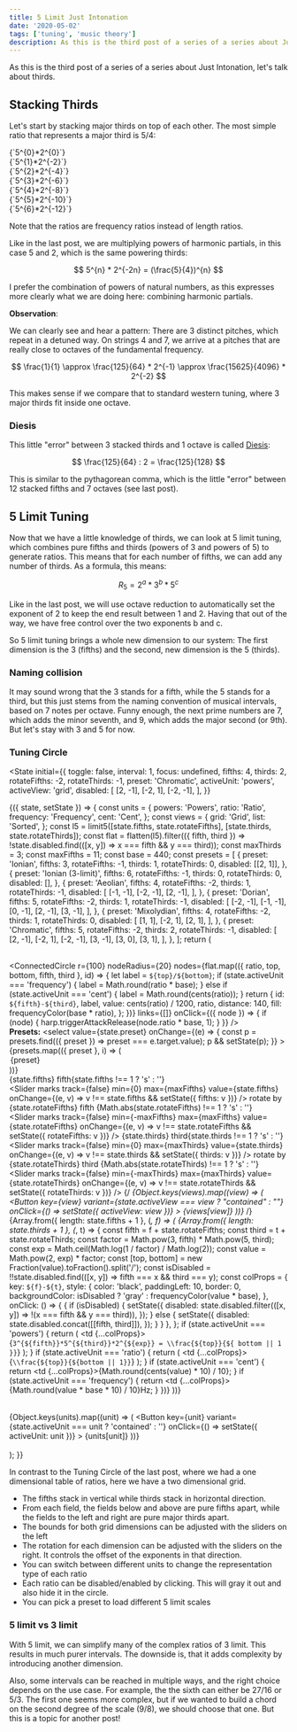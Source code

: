 ```yaml
---
title: 5 Limit Just Intonation
date: '2020-05-02'
tags: ['tuning', 'music theory']
description: As this is the third post of a series of a series about Just Intonation, let's talk about thirds.
---
```



As this is the third post of a series of a series about Just Intonation, let's talk about thirds.

## Stacking Thirds

Let's start by stacking major thirds on top of each other. The most simple ratio that represents a major third is 5/4:

<div className="flex mb-1">
  <Monochord value={1} invert={true} base={220} />
  <InlineMath>{`5^{0}*2^{0}`}</InlineMath>
</div>
<div className="flex mb-1">
  <Monochord value={4 / 5} invert={true} base={220} />
  <InlineMath>{`5^{1}*2^{-2}`}</InlineMath>
</div>
<div className="flex mb-1">
  <Monochord value={16 / 25} invert={true} base={220} />
  <InlineMath>{`5^{2}*2^{-4}`}</InlineMath>
</div>
<div className="flex mb-1">
  <Monochord value={64 / 125} invert={true} base={220} />
  <InlineMath>{`5^{3}*2^{-6}`}</InlineMath>
</div>
<div className="flex mb-1">
  <Monochord value={256 / 625} invert={true} base={220} />
  <InlineMath>{`5^{4}*2^{-8}`}</InlineMath>
</div>
<div className="flex mb-1">
  <Monochord value={1024 / 3125} invert={true} base={220} />
  <InlineMath>{`5^{5}*2^{-10}`}</InlineMath>
</div>
<div className="flex mb-1">
  <Monochord value={4096 / 15625} invert={true} base={220} />
  <InlineMath>{`5^{6}*2^{-12}`}</InlineMath>
</div>

Note that the ratios are frequency ratios instead of length ratios.

Like in the last post, we are multiplying powers of harmonic partials, in this case 5 and 2, which is the same powering thirds:

$$
5^{n} * 2^{-2n} = (\frac{5}{4})^{n}
$$

I prefer the combination of powers of natural numbers, as this expresses more clearly what we are doing here: combining harmonic partials.

**Observation**:

We can clearly see and hear a pattern: There are 3 distinct pitches, which repeat in a detuned way.
On strings 4 and 7, we arrive at a pitches that are really close to octaves of the fundamental frequency.

$$
\frac{1}{1} \approx \frac{125}{64} * 2^{-1} \approx \frac{15625}{4096} * 2^{-2}
$$

This makes sense if we compare that to standard western tuning, where 3 major thirds fit inside one octave.

### Diesis

This little "error" between 3 stacked thirds and 1 octave is called [Diesis](https://en.wikipedia.org/wiki/Diesis):

$$
\frac{125}{64} : 2 = \frac{125}{128}
$$

This is similar to the pythagorean comma, which is the little "error" between 12 stacked fifths and 7 octaves (see last post).

## 5 Limit Tuning

Now that we have a little knowledge of thirds, we can look at 5 limit tuning, which combines pure fifths and thirds (powers of 3 and powers of 5) to generate ratios.
This means that for each number of fifths, we can add any number of thirds. As a formula, this means:

$$
R_{5} = 2^{a} * 3^{b} * 5^{c}
$$

Like in the last post, we will use octave reduction to automatically set the exponent of 2 to keep the end result between 1 and 2.
Having that out of the way, we have free control over the two exponents b and c.

So 5 limit tuning brings a whole new dimension to our system: The first dimension is the 3 (fifths) and the second, new dimension is the 5 (thirds).

### Naming collision

It may sound wrong that the 3 stands for a fifth, while the 5 stands for a third, but this just stems from the naming convention of musical intervals,
based on 7 notes per octave. Funny enough, the next prime numbers are 7, which adds the minor seventh, and 9, which adds the major second (or 9th).
But let's stay with 3 and 5 for now.

### Tuning Circle

<State
  initial={{
    toggle: false,
    interval: 1,
    focus: undefined,
    fifths: 4,
    thirds: 2,
    rotateFifths: -2,
    rotateThirds: -1,
    preset: 'Chromatic',
    activeUnit: 'powers',
    activeView: 'grid',
    disabled: [
      [2, -1],
      [-2, 1],
      [-2, -1],
    ],
  }}
>
  {({ state, setState }) => {
    const units = {
      powers: 'Powers',
      ratio: 'Ratio',
      frequency: 'Frequency',
      cent: 'Cent',
    };
    const views = {
      grid: 'Grid',
      list: 'Sorted',
    };
    const l5 = limit5([state.fifths, state.rotateFifths], [state.thirds, state.rotateThirds]);
    const flat = flatten(l5).filter(({ fifth, third }) => !state.disabled.find(([x, y]) => x === fifth && y === third));
    const maxThirds = 3;
    const maxFifths = 11;
    const base = 440;
    const presets = [
      {
        preset: 'Ionian',
        fifths: 3,
        rotateFifths: -1,
        thirds: 1,
        rotateThirds: 0,
        disabled: [[2, 1]],
      },
      {
        preset: 'Ionian (3-limit)',
        fifths: 6,
        rotateFifths: -1,
        thirds: 0,
        rotateThirds: 0,
        disabled: [],
      },
      {
        preset: 'Aeolian',
        fifths: 4,
        rotateFifths: -2,
        thirds: 1,
        rotateThirds: -1,
        disabled: [
          [-1, -1],
          [-2, -1],
          [2, -1],
        ],
      },
      {
        preset: 'Dorian',
        fifths: 5,
        rotateFifths: -2,
        thirds: 1,
        rotateThirds: -1,
        disabled: [
          [-2, -1],
          [-1, -1],
          [0, -1],
          [2, -1],
          [3, -1],
        ],
      },
      {
        preset: 'Mixolydian',
        fifths: 4,
        rotateFifths: -2,
        thirds: 1,
        rotateThirds: 0,
        disabled: [
          [1, 1],
          [-2, 1],
          [2, 1],
        ],
      },
      {
        preset: 'Chromatic',
        fifths: 5,
        rotateFifths: -2,
        thirds: 2,
        rotateThirds: -1,
        disabled: [
          [2, -1],
          [-2, 1],
          [-2, -1],
          [3, -1],
          [3, 0],
          [3, 1],
        ],
      },
    ];
    return (
      <div>
        <br />
        <ConnectedCircle
          r={100}
          nodeRadius={20}
          nodes={flat.map(({ ratio, top, bottom, fifth, third }, id) => {
            let label = `${top}/${bottom}`;
            if (state.activeUnit === 'frequency') {
              label = Math.round(ratio * base);
            } else if (state.activeUnit === 'cent') {
              label = Math.round(cents(ratio));
            }
            return {
              id: `${fifth}-${third}`,
              label,
              value: cents(ratio) / 1200,
              ratio,
              distance: 140,
              fill: frequencyColor(base * ratio),
            };
          })}
          links={[]}
          onClick={({ node }) => {
            if (node) {
              harp.triggerAttackRelease(node.ratio * base, 1);
            }
          }}
        />
        <br />
        <strong>Presets:</strong>
        <select
          value={state.preset}
          onChange={(e) => {
            const p = presets.find(({ preset }) => preset === e.target.value);
            p && setState(p);
          }}
        >
          {presets.map(({ preset }, i) => (
            <option key={i} value={preset}>
              {preset}
            </option>
          ))}
        </select>
        <br />
        <Grid container spacing={2}>
          <Grid item xs={6}>
            {state.fifths} fifth{state.fifths !== 1 ? 's' : ''}
            <br />
            <Slider
              marks
              track={false}
              min={0}
              max={maxFifths}
              value={state.fifths}
              onChange={(e, v) => v !== state.fifths && setState({ fifths: v })}
            />
          </Grid>
          <Grid item xs={6}>
            rotate by {state.rotateFifths} fifth
            {Math.abs(state.rotateFifths) !== 1 ? 's' : ''}
            <br />
            <Slider
              marks
              track={false}
              min={-maxFifths}
              max={maxFifths}
              value={state.rotateFifths}
              onChange={(e, v) => v !== state.rotateFifths && setState({ rotateFifths: v })}
            />
          </Grid>
        </Grid>
        <Grid container spacing={2}>
          <Grid item xs={6}>
            {state.thirds} third{state.thirds !== 1 ? 's' : ''}
            <Slider
              marks
              track={false}
              min={0}
              max={maxThirds}
              value={state.thirds}
              onChange={(e, v) => v !== state.thirds && setState({ thirds: v })}
            />
          </Grid>
          <Grid item xs={6}>
            rotate by {state.rotateThirds} third
            {Math.abs(state.rotateThirds) !== 1 ? 's' : ''}
            <br />
            <Slider
              marks
              track={false}
              min={-maxThirds}
              max={maxThirds}
              value={state.rotateThirds}
              onChange={(e, v) => v !== state.rotateThirds && setState({ rotateThirds: v })}
            />
          </Grid>
        </Grid>
        {/*<ButtonGroup color="primary">
          {Object.keys(views).map((view) => (
            <Button
              key={view}
              variant={state.activeView === view ? "contained" : ""}
              onClick={() => setState({ activeView: view })}
            >
              {views[view]}
            </Button>
          ))}
        </ButtonGroup>*/}
        <table>
          <tbody>
            {Array.from({ length: state.fifths + 1 }, (_, f) => (
              <tr key={f}>
                {Array.from({ length: state.thirds + 1 }, (_, t) => {
                  const fifth = f + state.rotateFifths;
                  const third = t + state.rotateThirds;
                  const factor = Math.pow(3, fifth) * Math.pow(5, third);
                  const exp = Math.ceil(Math.log(1 / factor) / Math.log(2));
                  const value = Math.pow(2, exp) * factor;
                  const [top, bottom] = new Fraction(value).toFraction().split('/');
                  const isDisabled = !!state.disabled.find(([x, y]) => fifth === x && third === y);
                  const colProps = {
                    key: `${f}-${t}`,
                    style: {
                      color: 'black',
                      paddingLeft: 10,
                      border: 0,
                      backgroundColor: isDisabled ? 'gray' : frequencyColor(value * base),
                    },
                    onClick: () => {
                      {
                        if (isDisabled) {
                          setState({
                            disabled: state.disabled.filter(([x, y]) => !(x === fifth && y === third)),
                          });
                        } else {
                          setState({
                            disabled: state.disabled.concat([[fifth, third]]),
                          });
                        }
                      }
                    },
                  };
                  if (state.activeUnit === 'powers') {
                    return (
                      <td {...colProps}>
                        <InlineMath>{`3^{${fifth}}*5^{${third}}*2^{${exp}} = \\frac{${top}}{${
                          bottom || 1
                        }}`}</InlineMath>
                      </td>
                    );
                  }
                  if (state.activeUnit === 'ratio') {
                    return (
                      <td {...colProps}>
                        <InlineMath>{`\\frac{${top}}{${bottom || 1}}`}</InlineMath>
                      </td>
                    );
                  }
                  if (state.activeUnit === 'cent') {
                    return <td {...colProps}>{Math.round(cents(value) * 10) / 10}</td>;
                  }
                  if (state.activeUnit === 'frequency') {
                    return <td {...colProps}>{Math.round(value * base * 10) / 10}Hz</td>;
                  }
                })}
              </tr>
            ))}
          </tbody>
        </table>
        <ButtonGroup color="primary">
          {Object.keys(units).map((unit) => (
            <Button
              key={unit}
              variant={state.activeUnit === unit ? 'contained' : ''}
              onClick={() => setState({ activeUnit: unit })}
            >
              {units[unit]}
            </Button>
          ))}
        </ButtonGroup>
        <br />
        <br />
      </div>
    );
  }}
</State>

In contrast to the Tuning Circle of the last post, where we had a one dimensional table of ratios, here we have a two dimensional grid.

- The fifths stack in vertical while thirds stack in horizontal direction.
- From each field, the fields below and above are pure fifths apart, while the fields to the left and right are pure major thirds apart.
- The bounds for both grid dimensions can be adjusted with the sliders on the left
- The rotation for each dimension can be adjusted with the sliders on the right. It controls the offset of the exponents in that direction.
- You can switch between different units to change the representation type of each ratio
- Each ratio can be disabled/enabled by clicking. This will gray it out and also hide it in the circle.
- You can pick a preset to load different 5 limit scales

### 5 limit vs 3 limit

With 5 limit, we can simplify many of the complex ratios of 3 limit.
This results in much purer intervals. The downside is, that it adds complexity by introducing another dimension.

Also, some intervals can be reached in multiple ways, and the right choice depends on the use case.
For example, the the sixth can either be 27/16 or 5/3.
The first one seems more complex, but if we wanted to build a chord on the second degree of the scale (9/8), we should choose that one.
But this is a topic for another post!
